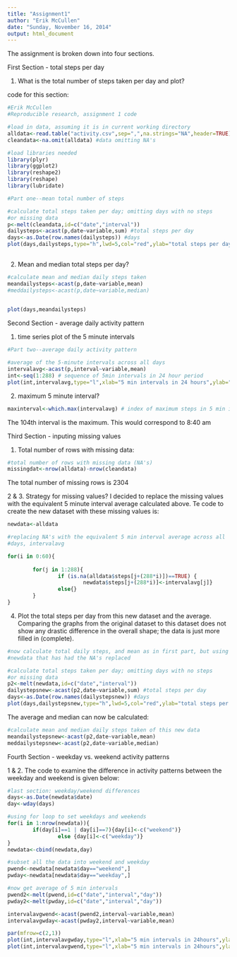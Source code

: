 ```yaml
---
title: "Assignment1"
author: "Erik McCullen"
date: "Sunday, November 16, 2014"
output: html_document
---
```


The assignment is broken down into four sections.

First Section - total steps per day


1. What is the total number of steps taken per day and plot?

code for this section:
```r
#Erik McCullen
#Reproducible research, assignment 1 code

#load in data, assuming it is in current working directory
alldata<-read.table("activity.csv",sep=",",na.strings="NA",header=TRUE)
cleandata<-na.omit(alldata) #data omitting NA's

#load libraries needed
library(plyr)
library(ggplot2)
library(reshape2)
library(reshape)
library(lubridate)

#Part one--mean total number of steps

#calculate total steps taken per day; omitting days with no steps
#or missing data
p<-melt(cleandata,id=c("date","interval"))
dailysteps<-acast(p,date~variable,sum) #total steps per day
days<-as.Date(row.names(dailysteps)) #days
plot(days,dailysteps,type="h",lwd=5,col="red",ylab="total steps per day",xlab="day")
              

```


2. Mean and median total steps per day?

```r
#calculate mean and median daily steps taken              
meandailysteps<-acast(p,date~variable,mean)
#meddailysteps<-acast(p,date~variable,median)
              

plot(days,meandailysteps)

```

Second Section - average daily activity pattern

1. time series plot of the 5 minute intervals

```r
#Part two--average daily activity pattern

#average of the 5-minute intervals across all days
intervalavg<-acast(p,interval~variable,mean)
int<-seq(1:288) # sequence of 5min intervals in 24 hour period
plot(int,intervalavg,type="l",xlab="5 min intervals in 24 hours",ylab="average number of steps")

```

2. maximum 5 minute interval? 

```r
maxinterval<-which.max(intervalavg) # index of maximum steps in 5 min intervals

```
The 104th interval is the maximum. This would correspond to 8:40 am


Third Section - inputing missing values

1. Total number of rows with missing data:

```r
#total number of rows with missing data (NA's)
missingdat<-nrow(alldata)-nrow(cleandata)

```
The total number of missing rows is 2304

2 & 3. Strategy for missing values? I decided to replace the missing values with the equivalent 5 minute interval average calculated above. Te code to create the new dataset with these missing values is:


```r
newdata<-alldata

#replacing NA's with the equivalent 5 min interval average across all
#days, intervalavg

for(i in 0:60){
        
        for(j in 1:288){
                if (is.na(alldata$steps[j+(288*i)])==TRUE) {
                        newdata$steps[j+(288*i)]<-intervalavg[j]}
                else{}
        }
}

```

4. Plot the total steps per day from this new dataset and the average. Comparing the graphs from the original dataset to this dataset does not show any drastic difference in the overall shape; the data is just more filled in (complete).

```r
#now calculate total daily steps, and mean as in first part, but using
#newdata that has had the NA's replaced

#calculate total steps taken per day; omitting days with no steps
#or missing data
p2<-melt(newdata,id=c("date","interval"))
dailystepsnew<-acast(p2,date~variable,sum) #total steps per day
days<-as.Date(row.names(dailystepsnew)) #days
plot(days,dailystepsnew,type="h",lwd=5,col="red",ylab="total steps per day",xlab="day")

```
The average and median can now be calculated:

```r

#calculate mean and median daily steps taken of this new data              
meandailystepsnew<-acast(p2,date~variable,mean)
meddailystepsnew<-acast(p2,date~variable,median)

```

Fourth Section - weekday vs. weekend activity patterns

1 & 2. The code to examine the difference in activity patterns between the weekday and weekend is given below:

```r
#last section: weekday/weekend differences
days<-as.Date(newdata$date)
day<-wday(days)

#using for loop to set weekdays and weekends
for(i in 1:nrow(newdata)){
        if(day[i]==1 | day[i]==7){day[i]<-c("weekend")}
                else {day[i]<-c("weekday")}
}
newdata<-cbind(newdata,day)

#subset all the data into weekend and weekday
pwend<-newdata[newdata$day=="weekend",]
pwday<-newdata[newdata$day=="weekday",]

#now get average of 5 min intervals
pwend2<-melt(pwend,id=c("date","interval","day"))
pwday2<-melt(pwday,id=c("date","interval","day"))

intervalavgwend<-acast(pwend2,interval~variable,mean)
intervalavgwday<-acast(pwday2,interval~variable,mean)

par(mfrow=c(2,1))
plot(int,intervalavgwday,type="l",xlab="5 min intervals in 24hours",ylab="average steps",main="weekday interval average")
plot(int,intervalavgwend,type="l",xlab="5 min intervals in 24hours",ylab="average steps",main="weekend interval average")

```

